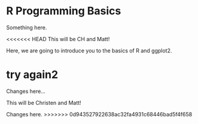 # R Programming Basics {#rbasics}

Something here.


<<<<<<< HEAD
This will be CH and Matt!

Here, we are going to introduce you to the basics of R and ggplot2.

try again2
=======
Changes here...

This will be Christen and Matt!


Changes here.
>>>>>>> 0d943527922638ac32fa4931c68446bad5f4f658
